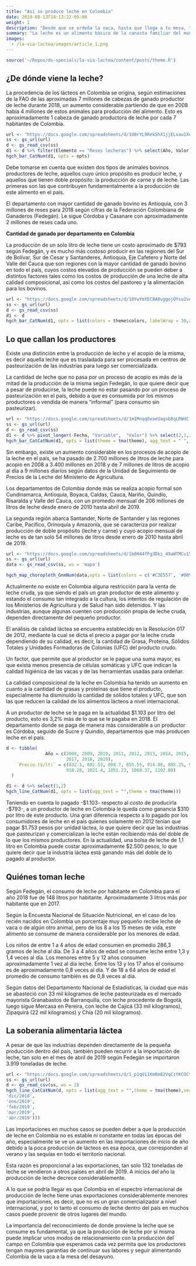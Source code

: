 ```yaml
---
title: "Así se produce leche en Colombia"
date: 2019-08-13T14:13:22-05:00
weight: 1
description: "Desde que se ordeña la vaca, hasta que llega a tu mesa, te contamos todo lo que quieres saber sobre la producción de leche en Colombia."
summary: "La leche es un alimento básico de la canasta familiar del mundo entero, rico en proteínas y grasas que hace parte de la dieta de más de 6 mil millones de personas en el mundo, además de ser considerada el producto más consumido en todos los países en desarrollo."
images:
  - /la-via-lactea/images/article_1.png
---
```


```r
source('~/Repos/ds-specials/la-via-lactea/content/posts/theme.R')
```

## ¿De dónde viene la leche?

La procedencia de los lácteos en Colombia se origina, según estimaciones de la FAO de las aproximadas 7 millones de cabezas de ganado productor de leche durante 2018, un aumento considerable partiendo de que en 2008 había 4 millones de estos animales para producción del alimento. Esto es aproximadamente 1 cabeza de ganado productora de leche por cada 7 habitantes de Colombia.

```r
url <- "https://docs.google.com/spreadsheets/d/1U0rYL9Rek5hX1jjELxau1XuAcnzhQT3SBduMMo5jhTE/edit#gid=1713691804"
ss <- gs_url(url)
d <- gs_read_csv(ss)
d1 <- d %>% filter(Elemento == "Reses lecheras") %>% select(Año, Valor)
hgch_bar_CatNum(d1, opts = opts)
```

Debe tomarse en cuenta que existen dos tipos de animales bovinos productores de leche, aquellos cuyo único propósito es producir leche, y aquellos que tienen doble propósito: la producción de carne y de leche. Las primeras son las que contribuyen fundamentalmente a la producción de este alimento en el país.

El departamento con mayor cantidad de ganado bovino es Antioquia, con 3 millones de reses para 2018 según cifras de la Federación Colombiana de Ganaderos (Fedegán). Le sigue Córdoba y Casanare con aproximadamente 2 millones de reses cada uno.

**Cantidad de ganado por departamento en Colombia**

La producción de un solo litro de leche tiene un costo aproximado de $793 según Fedegán, y es mucho más costoso producir en las regiones del Sur de Bolívar, Sur de Cesar y Santanderes, Antioquia, Eje Cafetero y Norte del Valle del Cauca que son regiones con la mayor cantidad de ganado bovino en todo el país, cuyos costos elevados de producción se pueden deber a distintos factores tales como los costos de producción de una leche de alta calidad composicional, así como los costos del pastoreo y la alimentación para los bovinos.

```r
url <- "https://docs.google.com/spreadsheets/d/1OYwYmYEC8A8vggojQYsu2veAZpnemuReye7nf72FTCc/edit#gid=2088413564"
ss <- gs_url(url)
d <- gs_read_csv(ss)
d1 <- d 
hgch_bar_CatNum(d1, opts = list(colors = theme$colors, labelWrap = 30,agg_text = ' ',orientation = "hor", sort = "desc", theme = tma(theme)))
```

## Lo que callan los productores

Existe una distinción entre la producción de leche y el acopio de la misma, es decir aquella leche que es trasladada para ser procesada en centros de pasteurización de las industrias para luego ser comercializada.

La cantidad de leche que no pasa por un proceso de acopio es más de la mitad de la producción de la misma según Fedegán, lo que quiere decir que a pesar de producirse, la leche puede no estar pasando por un proceso de pasteurización en el país, debido a que es consumida por los mismos productores o vendida de manera “informal” (para consumo sin pasteurizar).


```r
url <- "https://docs.google.com/spreadsheets/d/1mIMnqqOxoeUagsb8qLRWdC-er6DQqOxIWvENWEgr4ik/edit#gid=308130934"
ss <- gs_url(url)
d <- gs_read_csv(ss)
d1 <- d %>% pivot_longer(-Fecha, "Variable",  "Valor") %>% select(2,1,3)
hgch_bar_CatCatNum(d1, opts = list(theme = tma(theme), agg_text = " ", verLabel = "Millones de litros" , graphType = "grouped", orientation = "ver", sort = "desc"))

```

Sin embargo, existe un aumento considerable en los procesos de acopio de la leche en el país, se ha pasado de 2.700 millones de litros de leche para acopio en 2008 a 3.400 millones en 2018 y de 7 millones de litros de acopio al día a 9 millones diarios según datos de la Unidad de Seguimiento de Precios de la Leche del Ministerio de Agricultura.

Los departamentos de Colombia donde más se realiza acopio formal son Cundinamarca, Antioquia, Boyacá, Caldas, Cauca, Nariño, Quindío, Risaralda y Valle del Cauca, con un promedio mensual de 206 millones de litros de leche desde enero de 2010 hasta abril de 2019.

La segunda región abarca Santander, Norte de Santander y las regiones Caribe, Pacífico, Orinoquía y Amazonía, que se caracteriza por realizar producción de doble propósito (leche y carne) y cuyo acopio mensual de leche es de tan solo 54 millones de litros desde enero de 2010 hasta abril de 2019.

```r

url <- "https://docs.google.com/spreadsheets/d/1b8H44fFg3Dki_49aWTMCu15smuXZrCZMcEkRfdB5SRU/edit#gid=0"
ss <- gs_url(url)
data <- gs_read_csv(ss, ws = 'mapa')

hgch_map_choropleth_GnmNum(data,opts = list(colors = c('#C3E557', '#009478'), agg_text = "", theme = tma(list(fontFamily = "\"Barlow\"", background = 'transparent', showText = F)), border_color = '#333333'))

```

Actualmente no existe en Colombia alguna restricción para la venta de leche cruda, ya que siendo el país un gran productor de este alimento y estando el consumo tan integrado a la cultura, los intentos de regulación de los Ministerios de Agricultura y de Salud han sido detenidos. Y las industrias, aunque algunas cuenten con producción propia de leche cruda, dependen directamente del pequeño productor.

El análisis de calidad láctea se encuentra establecido en la Resolución 017 de 2012, mediante la cual se dicta el precio a pagar por la leche cruda dependiendo de su calidad, es decir, la cantidad de Grasa, Proteína, Sólidos Totales y Unidades Formadoras de Colonias (UFC) del producto crudo.

Un factor, que permite que al productor se le pague una suma mayor, es que exista menos presencia de células somáticas y UFC que indican la calidad higiénica de las vacas y de las herramientas usadas para ordeñar.

La calidad composicional de la leche en Colombia ha tenido un aumento en cuanto a la cantidad de grasas y proteínas que tiene el producto, especialmente ha disminuído la cantidad de sólidos totales y UFC, que son las que reducen la calidad de los alimentos lácteos a nivel internacional.

A un productor de leche se le paga en la actualidad $1.103 por litro del producto, esto es 3,2% más de lo que se le pagaba en 2018. El departamento donde se paga de manera más considerable a un productor es Córdoba, seguido de Sucre y Quindío, departamentos que más producen leche en el país.


```r
d <- tibble(
               Año = c(2008, 2009, 2010, 2011, 2012, 2013, 2014, 2015, 2016,
                       2017, 2018, 2019),
    `Precio.($/lt)` = c(832.1, 802.53, 808.7, 855.55, 914.88, 885.25, 908.14,
                       918.28, 1021.4, 1051.23, 1068.37, 1102.88)
  )

d1 <- d %>% select(1,2)
hgch_line_CatNum(d1, opts = list(agg_text = "",theme = tma(theme)))

```


Teniendo en cuenta lo pagado -$1.103- respecto al costo de producirla -$793-, a un productor de leche en Colombia le queda como ganancia $310 por litro de este producto. Una gran diferencia respecto a lo pagado por los consumidores de leche en el país quienes solamente en 2012 tenían que pagar $1.753 pesos por unidad láctea, lo que quiere decir que las industrias que pasteurizan y comercializan la leche están recibiendo más del doble de lo que los mismos productores. En la actualidad, una bolsa de leche de 1,1 litro en Colombia puede costar aproximadamente $2.500 pesos, lo que quiere decir que la industria láctea está ganando más del doble de lo pagado al productor.

## Quiénes toman leche

Según Fedegán, el consumo de leche por habitante en Colombia para el año 2018 fue de 148 litros por habitante. Aproximadamente 3 litros más por habitante que en 2017.

Según la Encuesta Nacional de Situación Nutricional, en el caso de los recién nacidos en Colombia un porcentaje muy pequeño recibe leche de vaca o de algún otro animal, pero de los 8 a los 15 meses de vida, este alimento se consume de manera considerable por los menores de edad.

Los niños de entre 1 a 4 años de edad consumen en promedio 286,3 gramos de leche al día. De 3 a 4 años de edad se consume leche entre 1,3 y 1,4 veces al día. Los menores entre 5 y 12 años consumen aproximadamente 1 vez al día leche. Entre los 13 y los 17 años el consumo es de aproximadamente 0,8 veces al día. Y de 18 a 64 años de edad el promedio de consumo también es de 0,8 veces al día.

Según datos del Departamento Nacional de Estadísticas, la ciudad que más se abasteció con 33 mil kilogramos de leche pasteurizada es el mercado mayorista Granabastos de Barranquilla, con leche procedente de Bogotá, luego sigue Mercasa en Pereira, con leche de Cajicá (33 mil kilogramos), Zipaquirá (22 mil kilogramos) y Chía (20 mil kilogramos).


## La soberanía alimentaria láctea

A pesar de que las industrias dependen directamente de la pequeña producción dentro del país, también pueden recurrir a la importación de leche, tan solo en el mes de abril de 2019 según Fedegán se importaron 3.919 toneladas de leche.


```r

url <- "https://docs.google.com/spreadsheets/d/1_p1qUi1Km8m82VqCztKCOCtmhX_DDUp6YSz1qMwYf38/edit#gid=988681191"
ss <- gs_url(url)
d <- gs_read_csv(ss, ws = 2)
hgch_line_CatCatNum(d, opts = list(agg_text = "",theme = tma(theme),verLabel= "Toneladas de leche", order2 = c('nov/2018',
'dic/2018',
'ene/2019',
'feb/2019',
'mar/2019',
'abr/2019')))
```

Las importaciones en muchos casos se pueden deber a que la producción de leche en Colombia no es estable ni constante en todas las épocas del año, especialmente se ve un aumento en las importaciones de inicio de año debido a la poca producción de lácteos en esa época, que corresponden al verano y las sequías en todo el territorio nacional.

Esta razón es proporcional a las exportaciones, tan solo 132 toneladas de leche se vendieron a otros países en abril de 2019. A inicios del año la producción de leche decrece considerablemente.

A lo que se podría llegar es que Colombia en el espectro internacional de producción de leche tiene unas exportaciones considerablemente menores que importaciones, es decir, que no es un gran comercializador a nivel internacional, y por lo tanto el consumo de leche dentro del país en muchos casos puede provenir de otros lugares del mundo.

La importancia del reconocimiento de donde proviene la leche que se consume es fundamental, ya que la producción de leche por sí misma puede implicar unos modos de relacionamiento con la producción del campo en Colombia que esperamos cada vez permita que los productores tengan mayores garantías de continuar sus labores y seguir alimentando Colombia de la vaca a la mesa del desayuno.